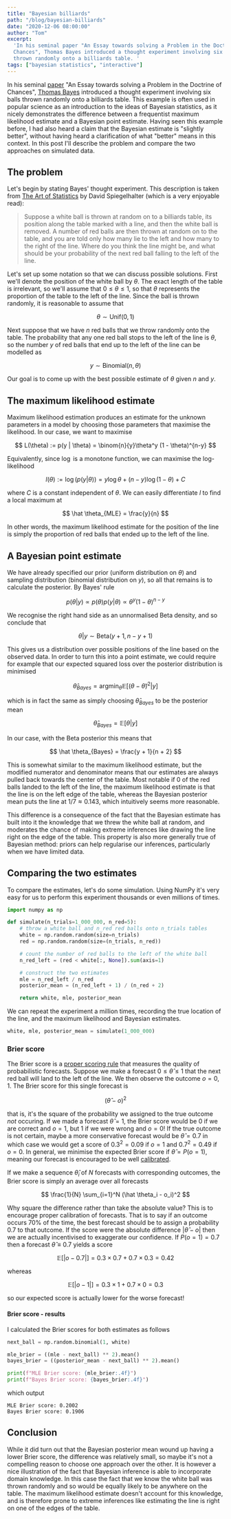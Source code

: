 ```yaml
---
title: "Bayesian billiards"
path: "/blog/bayesian-billiards"
date: "2020-12-06 08:00:00"
author: "Tom"
excerpt:
  'In his seminal paper "An Essay towards solving a Problem in the Doctrine of
  Chances", Thomas Bayes introduced a thought experiment involving six balls
  thrown randomly onto a billiards table. '
tags: ["bayesian statistics", "interactive"]
---
```



In his seminal [paper][bayes-paper] "An Essay towards solving a Problem in the
Doctrine of Chances", [Thomas Bayes][bayes] introduced a thought experiment
involving six balls thrown randomly onto a billiards table. This example is
often used in popular science as an introduction to the ideas of Bayesian
statistics, as it nicely demonstrates the difference between a frequentist
maximum likelihood estimate and a Bayesian point estimate. Having seen this
example before, I had also heard a claim that the Bayesian estimate is "slightly
better", without having heard a clarification of what "better" means in this
context. In this post I'll describe the problem and compare the two approaches
on simulated data.

## The problem

Let's begin by stating Bayes' thought experiment. This description is taken from
[The Art of Statistics][spiegel] by David Spiegelhalter (which is a very
enjoyable read):

> Suppose a white ball is thrown at random on to a billiards table, its position
> along the table marked with a line, and then the white ball is removed. A
> number of red balls are then thrown at random on to the table, and you are
> told only how many lie to the left and how many to the right of the line.
> Where do you think the line might be, and what should be your probability of
> the next red ball falling to the left of the line.

<BilliardsContainer />

Let's set up some notation so that we can discuss possible solutions. First
we'll denote the position of the white ball by $\theta$. The exact length of the
table is irrelevant, so we'll assume that $0 \leq \theta \leq 1$, so that
$\theta$ represents the proportion of the table to the left of the line. Since
the ball is thrown randomly, it is reasonable to assume that

$$
    \theta \sim \mathrm{Unif}(0, 1)
$$

Next suppose that we have $n$ red balls that we throw randomly onto the table.
The probability that any one red ball stops to the left of the line is $\theta$,
so the number $y$ of red balls that end up to the left of the line can be
modelled as

$$
    y \sim \mathrm{Binomial}(n, \theta)
$$

Our goal is to come up with the best possible estimate of $\theta$ given $n$ and
$y$.

## The maximum likelihood estimate

Maximum likelihood estimation produces an estimate for the unknown parameters in
a model by choosing those parameters that maximise the likelihood. In our case,
we want to maximise

$$
    L(\theta) := p(y | \theta) = \binom{n}{y}\theta^y (1 - \theta)^{n-y}
$$

Equivalently, since $\log$ is a monotone function, we can maximise the
log-likelihood

$$
    l(\theta) := \log(p(y | \theta)) = y\log\theta + (n-y)\log(1 - \theta) + C
$$

where $C$ is a constant independent of $\theta$. We can easily differentiate $l$
to find a local maximum at

$$
    \hat \theta_{MLE} = \frac{y}{n}
$$

In other words, the maximum likelihood estimate for the position of the line is
simply the proportion of red balls that ended up to the left of the line.

## A Bayesian point estimate

We have already specified our prior (uniform distribution on $\theta$) and
sampling distribution (binomial distribution on $y$), so all that remains is to
calculate the posterior. By Bayes' rule

$$
    p(\theta | y) \propto p(\theta)p(y | \theta) \propto \theta^y (1 - \theta)^{n-y}
$$

We recognise the right hand side as an unnormalised Beta density, and so
conclude that

$$
    \theta | y \sim \mathrm{Beta}(y + 1, n - y + 1)
$$

This gives us a distribution over possible positions of the line based on the
observed data. In order to turn this into a point estimate, we could require for
example that our expected squared loss over the posterior distribution is
minimised

$$
    \hat \theta_{Bayes} = \mathrm{argmin}_{\tilde \theta} \mathbb{E}[(\theta - \tilde \theta)^2 | y]
$$

which is in fact the same as simply choosing $\hat \theta_{Bayes}$ to be the
posterior mean

$$
    \hat \theta_{Bayes} = \mathbb{E}[\theta | y]
$$

In our case, with the Beta posterior this means that

$$
    \hat \theta_{Bayes} = \frac{y + 1}{n + 2}
$$

This is somewhat similar to the maximum likelihood estimate, but the modified
numerator and denominator means that our estimates are always pulled back
towards the center of the table. Most notable if $0$ of the red balls landed to
the left of the line, the maximum likelihood estimate is that the line is on the
left edge of the table, whereas the Bayesian posterior mean puts the line at
$1 / 7 \approx 0.143$, which intuitively seems more reasonable.

This difference is a consequence of the fact that the Bayesian estimate has
built into it the knowledge that we threw the white ball at random, and
moderates the chance of making extreme inferences like drawing the line right on
the edge of the table. This property is also more generally true of Bayesian
method: priors can help regularise our inferences, particularly when we have
limited data.

## Comparing the two estimates

To compare the estimates, let's do some simulation. Using NumPy it's very easy
for us to perform this experiment thousands or even millions of times.

```python
import numpy as np

def simulate(n_trials=1_000_000, n_red=5):
    # throw a white ball and n_red red balls onto n_trials tables
    white = np.random.random(size=n_trials)
    red = np.random.random(size=(n_trials, n_red))

    # count the number of red balls to the left of the white ball
    n_red_left = (red < white[:, None]).sum(axis=1)

    # construct the two estimates
    mle = n_red_left / n_red
    posterior_mean = (n_red_left + 1) / (n_red + 2)

    return white, mle, posterior_mean
```

We can repeat the experiment a million times, recording the true location of the
line, and the maximum likelihood and Bayesian estimates.

```python
white, mle, posterior_mean = simulate(1_000_000)
```

### Brier score

The Brier score is a [proper scoring rule][proper-score] that measures the
quality of probabilistic forecasts. Suppose we make a forecast
$0 \leq \hat \theta \leq 1$ that the next red ball will land to the left of the
line. We then observe the outcome $o = 0, 1$. The Brier score for this single
forecast is

$$
    (\hat \theta - o)^2
$$

that is, it's the square of the probability we assigned to the true outcome
_not_ occuring. If we made a forecast $\hat \theta = 1$, the Brier score would
be $0$ if we are correct and $o = 1$, but $1$ if we were wrong and $o = 0$! If
the true outcome is not certain, maybe a more conservative forecast would be
$\hat \theta = 0.7$ in which case we would get a score of $0.3 ^ 2 = 0.09$ if
$o = 1$ and $0.7^2 = 0.49$ if $o = 0$. In general, we minimise the expected
Brier score if $\hat \theta = P(o = 1)$, meaning our forecast is encouraged to
be well [calibrated][calibration].

If we make a sequence $\hat \theta_i$ of $N$ forecasts with corresponding
outcomes, the Brier score is simply an average over all forecasts

$$
    \frac{1}{N} \sum_{i=1}^N (\hat \theta_i - o_i)^2
$$

Why square the difference rather than take the absolute value? This is to
encourage proper calibration of forecasts. That is to say if an outcome occurs
70% of the time, the best forecast should be to assign a probability $0.7$ to
that outcome. If the score were the absolute difference $|\hat \theta - o|$ then
we are actually incentivised to exaggerate our confidence. If $P(o=1) = 0.7$
then a forecast $\hat \theta \equiv 0.7$ yields a score

$$
    \mathbb{E}[|o - 0.7|] = 0.3 \times 0.7 + 0.7 \times 0.3 = 0.42
$$

whereas

$$
    \mathbb{E}[|o - 1|] = 0.3 \times 1 + 0.7 \times 0 = 0.3
$$

so our expected score is actually lower for the worse forecast!

#### Brier score - results

I calculated the Brier scores for both estimates as follows

```python
next_ball = np.random.binomial(1, white)

mle_brier = ((mle - next_ball) ** 2).mean()
bayes_brier = ((posterior_mean - next_ball) ** 2).mean()

print(f"MLE Brier score: {mle_brier:.4f}")
print(f"Bayes Brier score: {bayes_brier:.4f}")
```

which output

```plaintext
MLE Brier score: 0.2002
Bayes Brier score: 0.1906
```

## Conclusion

While it did turn out that the Bayesian posterior mean wound up having a lower
Brier score, the difference was relatively small, so maybe it's not a compelling
reason to choose one approach over the other. It is however a nice illustration
of the fact that Bayesian inference is able to incorporate domain knowledge. In
this case the fact that we know the white ball was thrown randomly and so would
be equally likely to be anywhere on the table. The maximum likelihood estimate
doesn't account for this knowledge, and is therefore prone to extreme inferences
like estimating the line is right on one of the edges of the table.

[bayes]: https://en.wikipedia.org/wiki/Thomas_Bayes
[bayes-paper]: https://royalsocietypublishing.org/doi/pdf/10.1098/rstl.1763.0053

<!-- prettier-ignore -->
[calibration]: https://en.wikipedia.org/wiki/Calibration_(statistics)#In_prediction_and_forecasting
[spiegel]: http://www.statslab.cam.ac.uk/~david/
[proper-score]: https://en.wikipedia.org/wiki/Scoring_rule#ProperScoringRules
